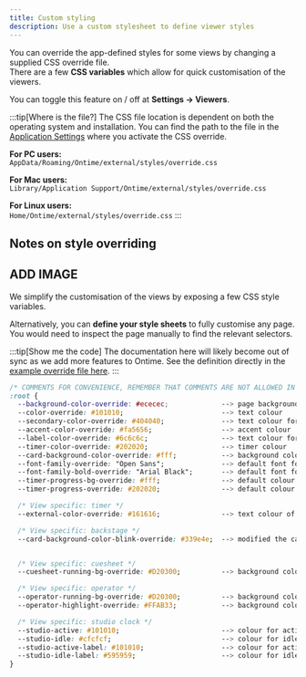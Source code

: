 ```yaml
---
title: Custom styling
description: Use a custom stylesheet to define viewer styles
---
```


You can override the app-defined styles for some views by changing a supplied CSS override file. \
There are a few **CSS variables** which allow for quick customisation of the viewers.

You can toggle this feature on / off at **Settings -> Viewers**.

:::tip[Where is the file?]
The CSS file location is dependent on both the operating system and installation. 
You can find the path to the file in the [Application Settings](add-link) where you activate the CSS override.

**For PC users:**\
`AppData/Roaming/Ontime/external/styles/override.css`

**For Mac users:**\
`Library/Application Support/Ontime/external/styles/override.css`

**For Linux users:**\
`Home/Ontime/external/styles/override.css`
:::

## Notes on style overriding

## ADD IMAGE

We simplify the customisation of the views by exposing a few CSS style variables. 

Alternatively, you can **define your style sheets** to fully customise any page.
You would need to inspect the page manually to find the relevant selectors.

:::tip[Show me the code]
The documentation here will likely become out of sync as we add more features to Ontime.
See the definition directly in the [example override file here](https://github.com/cpvalente/ontime/blob/master/apps/server/src/external/styles/override.css).
:::

```css
/* COMMENTS FOR CONVENIENCE, REMEMBER THAT COMMENTS ARE NOT ALLOWED IN CSS */
:root {
  --background-color-override: #ececec;             --> page background
  --color-override: #101010;                        --> text colour
  --secondary-color-override: #404040;              --> text colour for secondary fields such as clocks
  --accent-color-override: #fa5656;                 --> accent colour
  --label-color-override: #6c6c6c;                  --> text colour for labels such as "Time now"
  --timer-color-override: #202020;                  --> timer colour
  --card-background-color-override: #fff;           --> background colour for cards
  --font-family-override: "Open Sans";              --> default font for all views
  --font-family-bold-override: "Arial Black";       --> default font for clocks in Minimal and Clock views
  --timer-progress-bg-override: #fff;               --> default colour for progress bar background
  --timer-progress-override: #202020;               --> default colour for progress bar progress section

  /* View specific: timer */
  --external-color-override: #161616;               --> text colour of external data field

  /* View specific: backstage */
  --card-background-color-blink-override: #339e4e;  --> modified the card with a blink behaviour when a timer changes


  /* View specific: cuesheet */
  --cuesheet-running-bg-override: #D20300;          --> background colour of running event

  /* View specific: operator */
  --operator-running-bg-override: #D20300;          --> background colour of running event
  --operator-highlight-override: #FFAB33;           --> background colour of highlighted user field

  /* View specific: studio clock */
  --studio-active: #101010;                         --> colour for active indicators
  --studio-idle: #cfcfcf;                           --> colour for idle indicators
  --studio-active-label: #101010;                   --> colour for active labels
  --studio-idle-label: #595959;                     --> colour for idle labels
}
```

